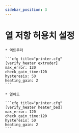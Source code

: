 ```yaml
---
sidebar_position: 3
---
```


# 열 저항 허용치 설정

    * 엑트루더

    ```cfg title="printer.cfg"
    [verify_heater extruder]
    max_error: 120
    check_gain_time:120
    hysteresis: 50
    heating_gain: 2
    ```
       
    * 열베드

    ```cfg title="printer.cfg"
    [verify_heater heater_bed]
    max_error: 120
    check_gain_time:120
    hysteresis: 50
    heating_gain: 2
    ```
